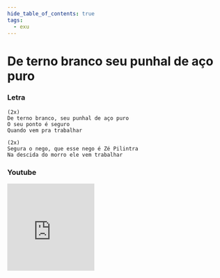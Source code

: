```yaml
---
hide_table_of_contents: true
tags:
  - exu
---
```


# De terno branco seu punhal de aço puro

### Letra

```text
(2x)
De terno branco, seu punhal de aço puro
O seu ponto é seguro
Quando vem pra trabalhar

(2x)
Segura o nego, que esse nego é Zé Pilintra
Na descida do morro ele vem trabalhar
```

### Youtube

<iframe
  width="200"
  height="200"
  src="https://www.youtube.com/embed/JgaQSEmnZq8"
  title="YouTube video player"
  frameborder="0"
  allow="accelerometer; autoplay; clipboard-write; encrypted-media; gyroscope; picture-in-picture; web-share"
  referrerpolicy="strict-origin-when-cross-origin"
  allowfullscreen
></iframe>
